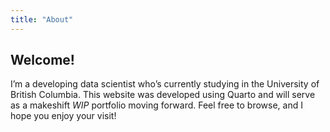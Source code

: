 ```yaml
---
title: "About"
---
```


## Welcome!

I'm a developing data scientist who's currently studying in the University of British Columbia. This website was developed using Quarto and will serve as a makeshift *WIP* portfolio moving forward. Feel free to browse, and I hope you enjoy your visit!
